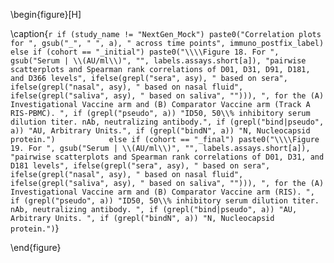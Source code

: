 \begin{figure}[H]
\center

\includegraphics[width=1\textwidth]{`r here("immuno_graphical", "output", attr(config,"config"), paste0("pairs_across_timepoints_", a, cohort, ".pdf"))`}

\caption{`r if (study_name != "NextGen_Mock") paste0("Correlation plots for ", gsub("_", " ", a), " across time points", immuno_postfix_label)            else if (cohort == "_initial") paste0("\\\\Figure 18. For ", gsub("Serum | \\(AU/ml\\)", "", labels.assays.short[a]), "pairwise scatterplots and Spearman rank correlations of D01, D31, D91, D181, and D366 levels", ifelse(grepl("sera", asy), " based on sera", ifelse(grepl("nasal", asy), " based on nasal fluid", ifelse(grepl("saliva", asy), " based on saliva", ""))), ", for the (A) Investigational Vaccine arm and (B) Comparator Vaccine arm (Track A RIS-PBMC). ", if (grepl("pseudo", a)) "ID50, 50\\% inhibitory serum dilution titer. nAb, neutralizing antibody.", if (grepl("bind|pseudo", a)) "AU, Arbitrary Units.", if (grepl("bindN", a)) "N, Nucleocapsid protein.")            else if (cohort == "_final") paste0("\\\\Figure 19. For ", gsub("Serum | \\(AU/ml\\)", "", labels.assays.short[a]), "pairwise scatterplots and Spearman rank correlations of D01, D31, and D181 levels", ifelse(grepl("sera", asy), " based on sera", ifelse(grepl("nasal", asy), " based on nasal fluid", ifelse(grepl("saliva", asy), " based on saliva", ""))), ", for the (A) Investigational Vaccine arm and (B) Comparator Vaccine arm (RIS). ", if (grepl("pseudo", a)) "ID50, 50\\% inhibitory serum dilution titer. nAb, neutralizing antibody. ", if (grepl("bind|pseudo", a)) "AU, Arbitrary Units. ", if (grepl("bindN", a)) "N, Nucleocapsid protein.")`}

\end{figure}

\hphantom{Random text to appease the latex god}
